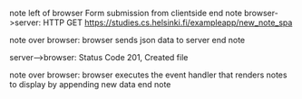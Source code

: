 note left of browser
Form submission
from clientside
end note
browser->server: HTTP GET https://studies.cs.helsinki.fi/exampleapp/new_note_spa


note over browser:
browser sends json 
data to server
end note

server-->browser: Status Code 201, Created file

note over browser:
browser executes the event handler
that renders notes to display by appending
new data
end note